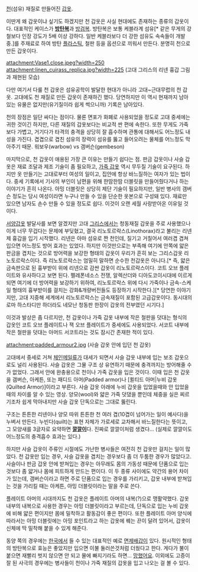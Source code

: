[[천]](섬유) 재질로 만들어진 [[갑옷]].

이딴게 왜 갑옷이냐 싶기도 하겠지만 천 갑옷은 사실 현대에도 존재하는 종류의 갑옷이다. 대표적인 케이스가 '''[[방탄복]]'''과 [[방검복]]. 방탄복은 보통 케블라계 섬유[* 같은 무게의 강철보다 인장 강도가 5배 이상 강하다. 일반 케블라보다 더 강한 섬유도 속속들이 개발중.]를 주재료로 하여 방탄 [[플라스틱]], 철판 등을 옵션으로 끼워서 만든다. 분명히 천으로 만든 갑옷이다.

attachment:Vase1.close.jpeg?width=250 attachment:linen_cuirass_replica.jpg?width=225
(고대 그리스의 리넨 흉갑 그림과 재현된 모습)

다만 여기서 다룰 천 갑옷은 섬유공학이 발달한 현대가 아니라 고대~근대무렵의 천 갑옷. 고대에도 천 재질로 만든 갑옷이 존재하긴 했다. 당연하지만 이 역시 현재까지 남아있는 유물은 없지만(유기질이라 쉽게 썩으니까) 기록은 남아있다.

천의 장점은 일단 싸다는 점이다. 물론 면포가 화폐로 사용되었을 정도로 고대 중세에는 귀한 것이긴 하지만, 다른 재질의 갑옷보다는 비교적 싼 편에 속한다. 또한 무게도 가죽보다 가볍고, 거기다가 타격의 충격을 상당히 잘 흡수하며 관통에 대해서도 어느정도 내성을 가진다. 겹겹으로 겹친 섬유의 장력이 섬유를 뚫고 들어오려는 물체를 어느정도 막아주기 때문.
{{{#!html
<iframe width="560" height="315" src="//www.youtube.com/embed/CULmGfvYlso" frameborder="0" allowfullscreen></iframe>
}}}
워보우(warbow) vs 갬버슨(gembeson)

마지막으로, 천 갑옷이 애용된 가장 큰 이유는 만들기 쉽다는 점. 판금 갑옷이나 사슬 갑옷은 재료 조달과 제조 기술이 좀 필요하고, [[가죽 갑옷]] 역시 무두질 기술이 요구된다. 하지만 옷 만들기는 고대로부터 여성의 일이고, 집안에 항상 바느질하는 여자가 있는 법이다. 중세 기록에서 기사의 부인이 남편을 위해 한땀한땀 더블릿을 만들어줬다거나 하는 이야기가 흔히 나온다. 아밍 더블릿은 상당히 제단 기술이 필요하지만, 일반 병사의 갬버슨 정도는 당시 여성이라면 누구나 만들 수 있을 단순한 옷본으로 구성돼 있다. 재료만 있으면 남자도 손수 만들 수 있을 정도로 쉽다. 이것이 오랜 세월 사랑받아온 이유일 것이다.

[[서양갑옷]] 발달사를 보면 알겠지만 고대 [[그리스]]에서는 청동재질 갑옷을 주로 사용했으나 이게 너무 무겁다는 문제에 부딪혔고, 결국 리노토르락스(Linothorax)라고 불리는 리넨제 흉갑을 입기 시작했다. 리넨은 아마 섬유로 짠 천인데, 질기고 거칠어서 여러겹 겹쳐 입으면 어느정도 방어 효과는 있었다. 하지만 이것만으로는 부족해 여기에 안쪽에 얇은 판금을 겹치는 것으로 방어력을 보강한 형태의 갑옷이 우리가 흔히 보는 그리스갑옷 리노토르락스이다. 즉 리노토르락스는 엄밀히 말하면 순수한 천갑옷은 아니다.[* 즉, 얇은 금속판으로 된 흉부받이 위에 리넨으로 감싼 갑옷이 리노토르락스이다. 코트 오브 플레이트와 유사하다고 보면 된다. 펠레폰네소스 전쟁, 알렉산더와 디아도코이시대에 이르게 되면 여기에 더 방어력을 보강하기 위하여, 리노토르락스 위에 다시 가죽이나 금속-스케일 형태의 흉부받이를 걸치는 강화&개량버전들도 등장하기 시작한다.][* 당연한 이야기지만, 고대 지중해 세계에서 리노토르락스는 금속재질이 포함된 고급갑옷이다. 동시대의 로마 하스타디만 하더라도 네모난 청동판 한장이 갑옷의 전부였던 시기다.]

이것과 발상은 좀 다르지만, 천 갑옷이나 가죽 갑옷 내부에 작은 철판을 덧대는 형식의 갑옷인 코트 오브 플레이트나 잭 오브 플레이트가 중세에도 사용되었다. 서코트 내부에 작은 철판을 덧대는 아머드 서코트라는 것도 잠시간 존재한 적이 있다.

attachment:padded_armour2.jpg
(사슬 갑옷 안에 입던 천 갑옷)

고대에서 중세로 거쳐 [[체인메일]]류가 대세가 되면서 사슬 갑옷 내부에 입는 보조 갑옷으로도 널리 사용된다. 사슬 갑옷은 그물 구조 상 유연하기 때문에 충격까지는 방어해줄 수가 없었다. 그래서 안에 완충용으로 천이나 가죽 갑옷을 입은 것이다. 이때 입은 천 갑옷을 갬버슨, 아케튼, 또는 패디드 아머(Padded armor)나 [퀼티드 아머|누비 갑옷(Quilted Armor)]이라고 부른다.
{{{#!html
<iframe width="420" height="315" src="//www.youtube.com/embed/VGu4bpb4eTI" frameborder="0" allowfullscreen></iframe>
}}}
사슬 갑옷 아래에 누비 갑옷을 입었을때와 안 입었을때의 차이를 알 수 있는 영상. 양모(wool)와 얇은 가죽 덧댔을 뿐인데 체중을 실은 찌르기조차 쉽게 막아내지만 사슬 갑옷 단독으로는 그대로 뚫린다.

구조는 튼튼한 리넨이나 양모 따위 튼튼한 천 여러 겹(10겹이 넘어가는 일이 예사다)을 누벼서 만든다. 누빈다(quilt)는 표현 자체가 가로세로 교차해서 바느질한다는 뜻이고, 그 모양새를 3글자로 요약하면 '''[[깔깔이]]'''다. 진짜로 깔깔이처럼 생겼다... (실제로 깔깔이도 어느정도의 충격흡수 효과는 있다.)

하지만 사슬 갑옷이 주류인 시절에도 가난한 병사들은 여전히 천 갑옷만 걸치는 일이 많았다. 천 갑옷만 입는 경우, 사슬 갑옷을 겹치는 경우보다 좀 더 두툼한 경우가 많았다고. 사슬이나 판금 갑옷 안에 받쳐입는 경우는 아무래도 몸의 가동성 때문에 단품으로 입는 것보다 좀 얇거나 몸에 피트하게 만드는 편이다.
이 두 종류 사이에도 약간의 용어 차이가 있는데, 갬버슨이라고 하면 주로 단품으로 입는 경우를 가리키고, 갑옷 내부에 받쳐입는 것을 가리킬 때는 아케튼, 아밍 더블릿이라는 말을 주로 쓴다.

플레이트 아머의 시대까지도 천 갑옷은 플레이트 아머의 내복(?)으로 맹활약했다. 갑옷 내부의 내복으로 사용한 경우는 아밍 더블릿이라고 부르는데, 단독으로 입는 누비 갑옷에 비해 얇은 편이지만 몸에 밀착하고 활동감이 좋은 편이다. 또한 플레이트 아머 양식에 따라서는 아밍 더블릿에는 아밍 포인트라고 하는 갑옷에 꿰는 끈이 달려 있어서, 갑옷이 신체에 딱 밀착해 붙을 수 있게 해준다.

동양 쪽의 경우에는 [[한국]]에서 들 수 있는 대표적인 예로 [[면제배갑]]이 있다. 원시적인 형태의 방탄복으로 효능은 좋았지만 입으면 이불 둘러쓴것처럼 더웠다고 한다. 게다가 불이 붙으면 재빨리 벗지 않으면 안 되고 물에 빠지기라도 하면... [[망했어요]]. 이외에도 고증이 잘 된 사극의 경우에는 병사들이 천이나 가죽 재질의 갑옷을 입고 나오는 걸 볼 수 있다.
